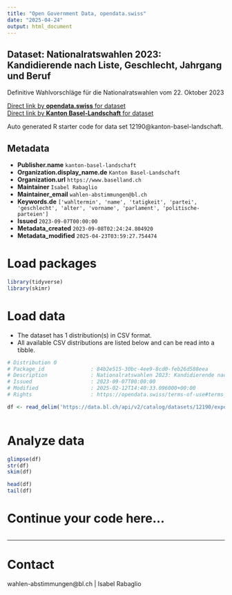 ```yaml
---
title: "Open Government Data, opendata.swiss"
date: "2025-04-24"
output: html_document
---
```


## Dataset: Nationalratswahlen 2023: Kandidierende nach Liste, Geschlecht, Jahrgang und Beruf

Definitive Wahlvorschläge für die Nationalratswahlen vom 22. Oktober 2023

[Direct link by **opendata.swiss** for dataset](https://opendata.swiss/de/dataset/nationalratswahlen-2023-kandidierende-nach-liste-geschlecht-jahrgang-und-beruf)<br>
[Direct link by **Kanton Basel-Landschaft** for dataset](https://data.bl.ch/explore/dataset/12190/)

Auto generated R starter code for data set 12190@kanton-basel-landschaft.

## Metadata

- **Publisher.name** `kanton-basel-landschaft`
- **Organization.display_name.de** `Kanton Basel-Landschaft`
- **Organization.url** `https://www.baselland.ch`
- **Maintainer** `Isabel Rabaglio`
- **Maintainer_email** `wahlen-abstimmungen@bl.ch`
- **Keywords.de** `['wahltermin', 'name', 'tatigkeit', 'partei', 'geschlecht', 'alter', 'vorname', 'parlament', 'politische-parteien']`
- **Issued** `2023-09-07T00:00:00`
- **Metadata_created** `2023-09-08T02:24:24.804920`
- **Metadata_modified** `2025-04-23T03:59:27.754474`


# Load packages

```r

library(tidyverse)
library(skimr)

```

# Load data

-   The dataset has 1 distribution(s) in CSV format.
-   All available CSV distributions are listed below and can be read into a tibble.

```r

# Distribution 0
# Package_id               : 84b2e515-30bc-4ee9-8cd0-feb26d588eea
# Description              : Nationalratswahlen 2023: Kandidierende nach Liste, Geschlecht, Jahrgang und Beruf (csv)
# Issued                   : 2023-09-07T00:00:00
# Modified                 : 2025-02-12T14:40:33.096000+00:00
# Rights                   : https://opendata.swiss/terms-of-use#terms_by

df <- read_delim('https://data.bl.ch/api/v2/catalog/datasets/12190/exports/csv?use_labels=true')



```

# Analyze data

```r

glimpse(df)
str(df)
skim(df)

head(df)
tail(df)

```

# Continue your code here...

```r

```

------------------------------------------------------------------------

# Contact

wahlen-abstimmungen@bl.ch | Isabel Rabaglio
